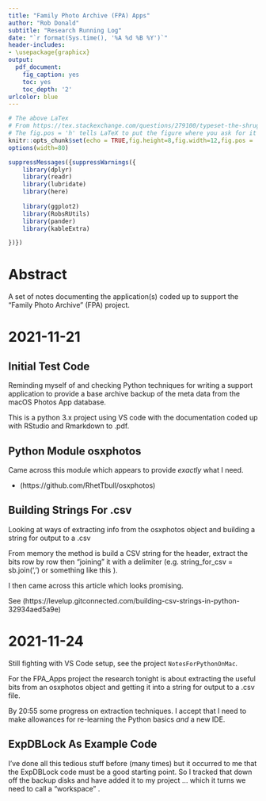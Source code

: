 ```yaml
---
title: "Family Photo Archive (FPA) Apps"
author: "Rob Donald"
subtitle: "Research Running Log"
date: "`r format(Sys.time(), '%A %d %B %Y')`"
header-includes:
- \usepackage{graphicx}
output:
  pdf_document:
    fig_caption: yes
    toc: yes
    toc_depth: '2'
urlcolor: blue
---
```

\def\shrug{\texttt{\raisebox{0.75em}{\char`\_}\char`\\\char`\_\kern-0.5ex(\kern-0.25ex\raisebox{0.25ex}
{\rotatebox{45}{\raisebox{-.75ex}"\kern-1.5ex\rotatebox{-90})}}\kern-0.5ex)\kern-0.5ex\char`\_/\raisebox{0.75em}
{\char`\_}}}

```r
# The above LaTex
# From https://tex.stackexchange.com/questions/279100/typeset-the-shrug-%C2%AF-%E3%83%84-%C2%AF-emoji (post by Mark Wibrow)
# The fig.pos = 'h' tells LaTeX to put the figure where you ask for it
knitr::opts_chunk$set(echo = TRUE,fig.height=8,fig.width=12,fig.pos = 'h')
options(width=80)
```

```r
suppressMessages({suppressWarnings({
    library(dplyr)
    library(readr)
    library(lubridate)
    library(here)
    
    library(ggplot2)
    library(RobsRUtils)
    library(pander)
    library(kableExtra)

})})
```

# Abstract

A set of notes documenting the application(s) coded up to support the "Family Photo Archive" (FPA) project.

# 2021-11-21

## Initial Test Code

Reminding myself of and checking Python techniques for writing a support application to provide a base
archive backup of the meta data from the macOS Photos App database.

This is a python 3.x project using VS code with the documentation coded up with RStudio and Rmarkdown to .pdf.

##  Python Module osxphotos

Came across this module which appears to provide *exactly* what I need.

* (https://github.com/RhetTbull/osxphotos)



## Building Strings For .csv

Looking at ways of extracting info from the osxphotos object and building a string 
for output to a .csv

From memory the method is build a CSV string for the header, extract the bits row by row then
"joining" it with a delimiter (e.g. string_for_csv = sb.join(',') or something like this \small\shrug\normalsize).

I then came across this article which looks promising.

See (https://levelup.gitconnected.com/building-csv-strings-in-python-32934aed5a9e)

# 2021-11-24

Still fighting with VS Code setup, see the project ```NotesForPythonOnMac```.

For the FPA_Apps project the research tonight is about extracting the useful bits from an osxphotos object
and getting it into a string for output to a .csv file.

By 20:55 some progress on extraction techniques. I accept that I need to make allowances
for re-learning the Python basics *and* a new IDE.

## ExpDBLock As Example Code

I've done all this tedious stuff before (many times) but it occurred to me that the ExpDBLock
code must be a good starting point. So I tracked that down off the backup disks and have added
it to my project ... which it turns we need to call a "workspace" \small\shrug\normalsize.













